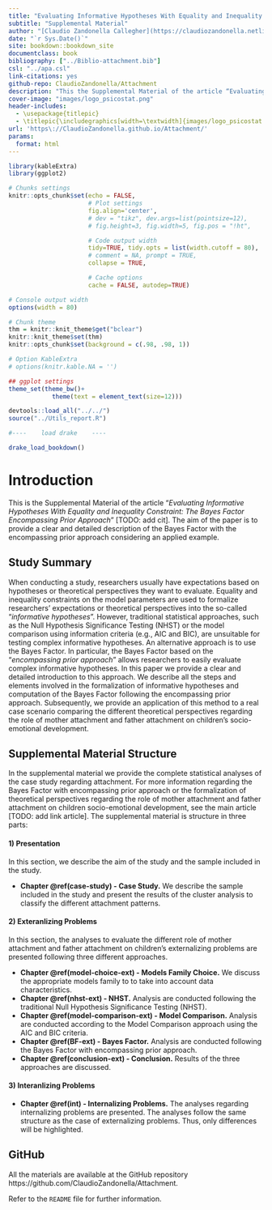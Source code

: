 ```yaml
--- 
title: "Evaluating Informative Hypotheses With Equality and Inequality Constraint: The Bayes Factor Encompassing Prior Approach"
subtitle: "Supplemental Material"
author: "[Claudio Zandonella Callegher](https://claudiozandonella.netlify.app/), Tatiana Marci, Pietro De Carli, and Gianmarco Altoè"
date: "`r Sys.Date()`"
site: bookdown::bookdown_site
documentclass: book
bibliography: ["../Biblio-attachment.bib"]
csl: "../apa.csl"
link-citations: yes
github-repo: ClaudioZandonella/Attachment
description: "This the Supplemental Material of the article “Evaluating Informative Hypotheses With Equality and Inequality Constraint: The Bayes Factor Encompassing Prior Approach”"
cover-image: "images/logo_psicostat.png"
header-includes: 
  - \usepackage{titlepic}
  - \titlepic{\includegraphics[width=\textwidth]{images/logo_psicostat.pdf}}
url: 'https\://ClaudioZandonella.github.io/Attachment/'
params:
  format: html
---
```


```r
library(kableExtra)
library(ggplot2)

# Chunks settings
knitr::opts_chunk$set(echo = FALSE,
                      # Plot settings
                      fig.align='center',
                      # dev = "tikz", dev.args=list(pointsize=12),
                      # fig.height=3, fig.width=5, fig.pos = "!ht",

                      # Code output width
                      tidy=TRUE, tidy.opts = list(width.cutoff = 80),
                      # comment = NA, prompt = TRUE,
                      collapse = TRUE,

                      # Cache options
                      cache = FALSE, autodep=TRUE)

# Console output width
options(width = 80)

# Chunk theme
thm = knitr::knit_theme$get("bclear")
knitr::knit_theme$set(thm)
knitr::opts_chunk$set(background = c(.98, .98, 1))

# Option KableExtra
# options(knitr.kable.NA = '')

## ggplot settings
theme_set(theme_bw()+
            theme(text = element_text(size=12)))

devtools::load_all("../../")
source("../Utils_report.R")

#----    load drake    ----

drake_load_bookdown()
```


# Introduction {-}

This is the Supplemental Material of the article “*Evaluating Informative Hypotheses With Equality and Inequality Constraint: The Bayes Factor Encompassing Prior Approach*” [TODO: add cit]. The aim of the paper is to provide a clear and detailed description of the Bayes Factor with the encompassing prior approach considering an applied example.

## Study Summary {-}

When conducting a study, researchers usually have expectations based on hypotheses or theoretical perspectives they want to evaluate. Equality and inequality constraints on the model parameters are used to formalize researchers' expectations or theoretical perspectives into the so-called “*informative hypotheses*”. However, traditional statistical approaches, such as the Null Hypothesis Significance Testing (NHST) or the model comparison using information criteria (e.g., AIC and BIC), are unsuitable for testing complex informative hypotheses. An alternative approach is to use the Bayes Factor. In particular, the Bayes Factor based on the “*encompassing prior approach*” allows researchers to easily evaluate complex informative hypotheses. In this paper we provide a clear and detailed introduction to this approach. We describe all the steps and elements involved in the formalization of informative hypotheses and computation of the Bayes Factor following the encompassing prior approach. Subsequently, we provide an application of this method to a real case scenario comparing the different theoretical perspectives regarding the role of mother attachment and father attachment on children's socio-emotional development.

## Supplemental Material Structure {-}

In the supplemental material we provide the complete statistical analyses of the case study regarding attachment. For more information regarding the Bayes Factor with encompassing prior approach or the formalization of theoretical perspectives regarding the role of mother attachment and father attachment on children socio-emotional development, see the main article [TODO: add link article]. The supplemental material is structure in three parts:

#### 1) Presentation {-}

In this section, we describe the aim of the study and the sample included in the study.

- **Chapter \@ref(case-study) - Case Study.** We describe the sample included in the study and present the results of the cluster analysis to classify the different attachment patterns.

#### 2) Exteranlizing Problems {-}

In this section, the analyses to evaluate the different role of mother attachment and father attachment on children's externalizing problems are presented following three different approaches.

- **Chapter \@ref(model-choice-ext) - Models Family Choice.**  We discuss the appropriate models family to to take into account data characteristics.
- **Chapter \@ref(nhst-ext) - NHST.**  Analysis are conducted following the traditional Null Hypothesis Significance Testing (NHST).
- **Chapter \@ref(model-comparison-ext) - Model Comparison.**  Analysis are conducted according to the  Model Comparison approach using the AIC and BIC criteria.
- **Chapter \@ref(BF-ext) - Bayes Factor.**  Analysis are conducted following the Bayes Factor with encompassing prior approach.
- **Chapter \@ref(conclusion-ext) - Conclusion.**  Results of the three approaches are discussed.


#### 3) Interanlizing Problems {-}

- **Chapter \@ref(int) - Internalizing Problems.** The analyses regarding internalizing problems are presented. The analyses follow the same structure as the case of externalizing problems. Thus, only differences will be highlighted.



## GitHub {-}

All the materials are available at the GitHub repository https://github.com/ClaudioZandonella/Attachment.

Refer to the `README` file for further information.


